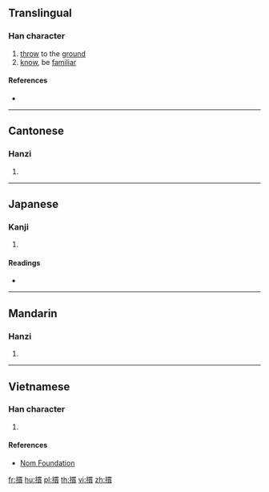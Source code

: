 {{character info/new}}
{{also|掼}}
==Translingual==

===Han character===
{{Han char|rn=64|rad=手|as=11|sn=14|four=55086|canj=QWJC|ids=⿰扌貫}}

# [[throw]] to the [[ground]]
# [[know]], be [[familiar]]

====References====
* {{Han ref|kx=0450.050|dkj=12591|dj=0800.240|hdz=31951.020|uh=645C|ud=25692|bh=E1E8|bd=57832}}

----

==Cantonese==

===Hanzi===
{{yue-hanzi|jyut=[[gwaan3]]|y=gwaan3|sim=掼}}

# {{defn|lang=yue|sort=手11}}

----

==Japanese==

===Kanji===
{{ja-kanji|grade=|rs=手11}}

# {{defn|lang=ja|sort=手11}}

====Readings====
* {{ja-readings|on=[[かん]] (kan)|kun=[[ならう]] (narau)}}

----

==Mandarin==

===Hanzi===
{{cmn-hanzi|sim=掼|pin=[[guàn]] ([[guan4]]), [[luò]] ([[luo4]])|wg=kuan<sup>4</sup>, lo<sup>4</sup>}}

# {{defn|lang=cmn|sort=手11}}

----

==Vietnamese==

===Han character===
{{vi-hantu|rs=手11|quán}}

# {{defn|lang=vi|sort=手11}}

====References====
* [http://nomfoundation.org/common/nom_details.php?codepoint=645c Nom Foundation]

[[fr:摜]]
[[hu:摜]]
[[pl:摜]]
[[th:摜]]
[[vi:摜]]
[[zh:摜]]